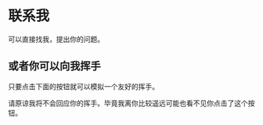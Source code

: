 
# 联系我

可以直接找我，提出你的问题。

## 或者你可以向我挥手

只要点击下面的按钮就可以模拟一个友好的挥手。

<Wave />

请原谅我将不会回应你的挥手。毕竟我离你比较遥远可能也看不见你点击了这个按钮。
